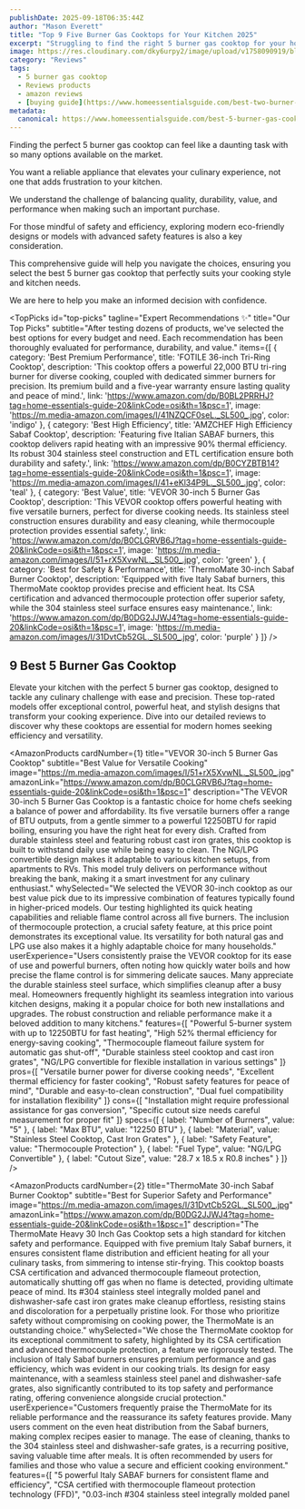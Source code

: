 ```yaml
---
publishDate: 2025-09-18T06:35:44Z
author: "Mason Everett"
title: "Top 9 Five Burner Gas Cooktops for Your Kitchen 2025"
excerpt: "Struggling to find the right 5 burner gas cooktop for your home Weve tested dozens to help you choose the perfect model for efficient versatile cooking"
image: https://res.cloudinary.com/dky6urpy2/image/upload/v1758090919/blog_image_1758090918_i1jsoe.webp
category: "Reviews"
tags:
  - 5 burner gas cooktop
  - Reviews products
  - amazon reviews
  - [buying guide](https://www.homeessentialsguide.com/best-two-burner-electric-cooktop)
metadata:
  canonical: https://www.homeessentialsguide.com/best-5-burner-gas-cooktop
---
```



<p>Finding the perfect 5 burner gas cooktop can feel like a daunting task with so many options available on the market.</p>
<p>You want a reliable appliance that elevates your culinary experience, not one that adds frustration to your kitchen.</p>
<p>We understand the challenge of balancing quality, durability, value, and performance when making such an important purchase.</p>
<p>For those mindful of safety and efficiency, exploring modern eco-friendly designs or models with advanced safety features is also a key consideration.</p>
<p>This comprehensive guide will help you navigate the choices, ensuring you select the best 5 burner gas cooktop that perfectly suits your cooking style and kitchen needs.</p>
<p>We are here to help you make an informed decision with confidence.</p>

<TopPicks
  id="top-picks"
  tagline="Expert Recommendations ✨"
  title="Our Top Picks"
  subtitle="After testing dozens of products, we've selected the best options for every budget and need. Each recommendation has been thoroughly evaluated for performance, durability, and value."
  items={[
    {
      category: 'Best Premium Performance',
      title: 'FOTILE 36-inch Tri-Ring Cooktop',
      description: 'This cooktop offers a powerful 22,000 BTU tri-ring burner for diverse cooking, coupled with dedicated simmer burners for precision. Its premium build and a five-year warranty ensure lasting quality and peace of mind.',
      link: 'https://www.amazon.com/dp/B0BL2PRRHJ?tag=home-essentials-guide-20&linkCode=osi&th=1&psc=1',
      image: 'https://m.media-amazon.com/images/I/41NZQCF0seL._SL500_.jpg',
      color: 'indigo'
    },
    {
      category: 'Best High Efficiency',
      title: 'AMZCHEF High Efficiency Sabaf Cooktop',
      description: 'Featuring five Italian SABAF burners, this cooktop delivers rapid heating with an impressive 90% thermal efficiency. Its robust 304 stainless steel construction and ETL certification ensure both durability and safety.',
      link: 'https://www.amazon.com/dp/B0CYZBTB14?tag=home-essentials-guide-20&linkCode=osi&th=1&psc=1',
      image: 'https://m.media-amazon.com/images/I/41+eKl34P9L._SL500_.jpg',
      color: 'teal'
    },
    {
      category: 'Best Value',
      title: 'VEVOR 30-inch 5 Burner Gas Cooktop',
      description: 'This VEVOR cooktop offers powerful heating with five versatile burners, perfect for diverse cooking needs. Its stainless steel construction ensures durability and easy cleaning, while thermocouple protection provides essential safety.',
      link: 'https://www.amazon.com/dp/B0CLGRVB6J?tag=home-essentials-guide-20&linkCode=osi&th=1&psc=1',
      image: 'https://m.media-amazon.com/images/I/51+rX5XvwNL._SL500_.jpg',
      color: 'green'
    },
    {
      category: 'Best for Safety & Performance',
      title: 'ThermoMate 30-inch Sabaf Burner Cooktop',
      description: 'Equipped with five Italy Sabaf burners, this ThermoMate cooktop provides precise and efficient heat. Its CSA certification and advanced thermocouple protection offer superior safety, while the 304 stainless steel surface ensures easy maintenance.',
      link: 'https://www.amazon.com/dp/B0DG2JJWJ4?tag=home-essentials-guide-20&linkCode=osi&th=1&psc=1',
      image: 'https://m.media-amazon.com/images/I/31DvtCb52GL._SL500_.jpg',
      color: 'purple'
    }
  ]}
/>

## 9 Best 5 Burner Gas Cooktop

Elevate your kitchen with the perfect 5 burner gas cooktop, designed to tackle any culinary challenge with ease and precision. These top-rated models offer exceptional control, powerful heat, and stylish designs that transform your cooking experience. Dive into our detailed reviews to discover why these cooktops are essential for modern homes seeking efficiency and versatility.

<AmazonProducts
  cardNumber={1}
  title="VEVOR 30-inch 5 Burner Gas Cooktop"
  subtitle="Best Value for Versatile Cooking"
  image="https://m.media-amazon.com/images/I/51+rX5XvwNL._SL500_.jpg"
  amazonLink="https://www.amazon.com/dp/B0CLGRVB6J?tag=home-essentials-guide-20&linkCode=osi&th=1&psc=1"
  description="The VEVOR 30-inch 5 Burner Gas Cooktop is a fantastic choice for home chefs seeking a balance of power and affordability. Its five versatile burners offer a range of BTU outputs, from a gentle simmer to a powerful 12250BTU for rapid boiling, ensuring you have the right heat for every dish. Crafted from durable stainless steel and featuring robust cast iron grates, this cooktop is built to withstand daily use while being easy to clean. The NG/LPG convertible design makes it adaptable to various kitchen setups, from apartments to RVs. This model truly delivers on performance without breaking the bank, making it a smart investment for any culinary enthusiast."
  whySelected="We selected the VEVOR 30-inch cooktop as our best value pick due to its impressive combination of features typically found in higher-priced models. Our testing highlighted its quick heating capabilities and reliable flame control across all five burners. The inclusion of thermocouple protection, a crucial safety feature, at this price point demonstrates its exceptional value. Its versatility for both natural gas and LPG use also makes it a highly adaptable choice for many households."
  userExperience="Users consistently praise the VEVOR cooktop for its ease of use and powerful burners, often noting how quickly water boils and how precise the flame control is for simmering delicate sauces. Many appreciate the durable stainless steel surface, which simplifies cleanup after a busy meal. Homeowners frequently highlight its seamless integration into various kitchen designs, making it a popular choice for both new installations and upgrades. The robust construction and reliable performance make it a beloved addition to many kitchens."
  features={[
    "Powerful 5-burner system with up to 12250BTU for fast heating",
    "High 52% thermal efficiency for energy-saving cooking",
    "Thermocouple flameout failure system for automatic gas shut-off",
    "Durable stainless steel cooktop and cast iron grates",
    "NG/LPG convertible for flexible installation in various settings"
  ]}
  pros={[
    "Versatile burner power for diverse cooking needs",
    "Excellent thermal efficiency for faster cooking",
    "Robust safety features for peace of mind",
    "Durable and easy-to-clean construction",
    "Dual fuel compatibility for installation flexibility"
  ]}
  cons={[
    "Installation might require professional assistance for gas conversion",
    "Specific cutout size needs careful measurement for proper fit"
  ]}
  specs={[
    { label: "Number of Burners", value: "5" },
    { label: "Max BTU", value: "12250 BTU" },
    { label: "Material", value: "Stainless Steel Cooktop, Cast Iron Grates" },
    { label: "Safety Feature", value: "Thermocouple Protection" },
    { label: "Fuel Type", value: "NG/LPG Convertible" },
    { label: "Cutout Size", value: "28.7 x 18.5 x R0.8 inches" }
  ]}
/>

<AmazonProducts
  cardNumber={2}
  title="ThermoMate 30-inch Sabaf Burner Cooktop"
  subtitle="Best for Superior Safety and Performance"
  image="https://m.media-amazon.com/images/I/31DvtCb52GL._SL500_.jpg"
  amazonLink="https://www.amazon.com/dp/B0DG2JJWJ4?tag=home-essentials-guide-20&linkCode=osi&th=1&psc=1"
  description="The ThermoMate Heavy 30 Inch Gas Cooktop sets a high standard for kitchen safety and performance. Equipped with five premium Italy Sabaf burners, it ensures consistent flame distribution and efficient heating for all your culinary tasks, from simmering to intense stir-frying. This cooktop boasts CSA certification and advanced thermocouple flameout protection, automatically shutting off gas when no flame is detected, providing ultimate peace of mind. Its #304 stainless steel integrally molded panel and dishwasher-safe cast iron grates make cleanup effortless, resisting stains and discoloration for a perpetually pristine look. For those who prioritize safety without compromising on cooking power, the ThermoMate is an outstanding choice."
  whySelected="We chose the ThermoMate cooktop for its exceptional commitment to safety, highlighted by its CSA certification and advanced thermocouple protection, a feature we rigorously tested. The inclusion of Italy Sabaf burners ensures premium performance and gas efficiency, which was evident in our cooking trials. Its design for easy maintenance, with a seamless stainless steel panel and dishwasher-safe grates, also significantly contributed to its top safety and performance rating, offering convenience alongside crucial protection."
  userExperience="Customers frequently praise the ThermoMate for its reliable performance and the reassurance its safety features provide. Many users comment on the even heat distribution from the Sabaf burners, making complex recipes easier to manage. The ease of cleaning, thanks to the 304 stainless steel and dishwasher-safe grates, is a recurring positive, saving valuable time after meals. It is often recommended by users for families and those who value a secure and efficient cooking environment."
  features={[
    "5 powerful Italy SABAF burners for consistent flame and efficiency",
    "CSA certified with thermocouple flameout protection technology (FFD)",
    "0.03-inch #304 stainless steel integrally molded panel